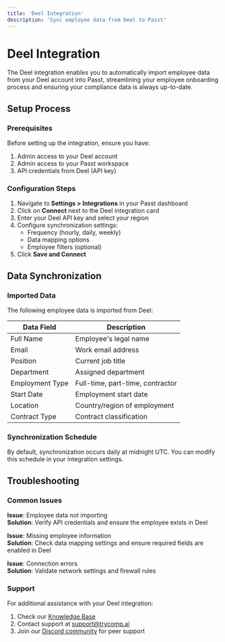 ```yaml
---
title: 'Deel Integration'
description: 'Sync employee data from Deel to Passt'
---
```


# Deel Integration

The Deel integration enables you to automatically import employee data from your Deel account into Passt, streamlining your employee onboarding process and ensuring your compliance data is always up-to-date.

## Setup Process

### Prerequisites

Before setting up the integration, ensure you have:

1. Admin access to your Deel account
2. Admin access to your Passt workspace
3. API credentials from Deel (API key)

### Configuration Steps

1. Navigate to **Settings > Integrations** in your Passt dashboard
2. Click on **Connect** next to the Deel integration card
3. Enter your Deel API key and select your region
4. Configure synchronization settings:
   - Frequency (hourly, daily, weekly)
   - Data mapping options
   - Employee filters (optional)
5. Click **Save and Connect**

## Data Synchronization

### Imported Data

The following employee data is imported from Deel:

| Data Field      | Description                      |
| --------------- | -------------------------------- |
| Full Name       | Employee's legal name            |
| Email           | Work email address               |
| Position        | Current job title                |
| Department      | Assigned department              |
| Employment Type | Full-time, part-time, contractor |
| Start Date      | Employment start date            |
| Location        | Country/region of employment     |
| Contract Type   | Contract classification          |

### Synchronization Schedule

By default, synchronization occurs daily at midnight UTC. You can modify this schedule in your integration settings.

## Troubleshooting

### Common Issues

**Issue**: Employee data not importing  
**Solution**: Verify API credentials and ensure the employee exists in Deel

**Issue**: Missing employee information  
**Solution**: Check data mapping settings and ensure required fields are enabled in Deel

**Issue**: Connection errors  
**Solution**: Validate network settings and firewall rules

### Support

For additional assistance with your Deel integration:

1. Check our [Knowledge Base](https://help.trycomp.ai/deel-integration)
2. Contact support at [support@trycomp.ai](mailto:support@trycomp.ai)
3. Join our [Discord community](https://discord.gg/compai) for peer support
